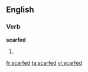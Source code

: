 ==English==

===Verb===
'''scarfed'''

# {{past of|[[scarf]]}}

[[fr:scarfed]]
[[ta:scarfed]]
[[vi:scarfed]]